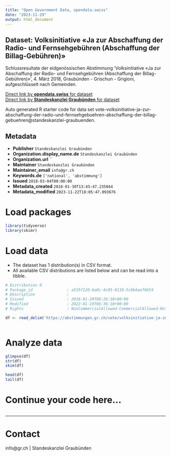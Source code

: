 ```yaml
---
title: "Open Government Data, opendata.swiss"
date: "2023-11-29"
output: html_document
---
```


## Dataset: Volksinitiative «Ja zur Abschaffung der Radio- und Fernsehgebühren (Abschaffung der Billag-Gebühren)»

Schlussresultate der eidgenössischen Abstimmung 'Volksinitiative «Ja zur Abschaffung der Radio- und Fernsehgebühren (Abschaffung der Billag-Gebühren)»', 4. März 2018, Graubünden - Grischun - Grigioni, aufgeschlüsselt nach Gemeinden.

[Direct link by **opendata.swiss** for dataset](https://opendata.swiss/de/dataset/volksinitiative-ja-zur-abschaffung-der-radio-und-fernsehgebuhren-abschaffung-der-billag-gebuhre)<br>
[Direct link by **Standeskanzlei Graubünden** for dataset](https://abstimmungen.gr.ch/vote/volksinitiative-ja-zur-abschaffung-der-radio-und-fernsehgebuehren-abschaffung-der-billag-gebuehren/data)

Auto generated R starter code for data set vote-volksinitiative-ja-zur-abschaffung-der-radio-und-fernsehgebuehren-abschaffung-der-billag-gebuehren@standeskanzlei-graubuenden.

## Metadata

- **Publisher** `Standeskanzlei Graubünden`
- **Organization.display_name.de** `Standeskanzlei Graubünden`
- **Organization.url** ``
- **Maintainer** `Standeskanzlei Graubünden`
- **Maintainer_email** `info@gr.ch`
- **Keywords.de** `['national', 'abstimmung']`
- **Issued** `2018-03-04T00:00:00`
- **Metadata_created** `2018-01-30T13:45:47.235844`
- **Metadata_modified** `2023-11-22T18:05:47.093676`


# Load packages

```r

library(tidyverse)
library(skimr)

```

# Load data

-   The dataset has 1 distribution(s) in CSV format.
-   All available CSV distributions are listed below and can be read into a tibble.

```r

# Distribution 0
# Package_id               : a535f120-6a0c-4c85-8118-5c0b4aef6654
# Description              : 
# Issued                   : 2018-01-29T08:26:30+00:00
# Modified                 : 2022-01-19T06:36:18+00:00
# Rights                   : NonCommercialAllowed-CommercialAllowed-ReferenceRequired

df <- read_delim('https://abstimmungen.gr.ch/vote/volksinitiative-ja-zur-abschaffung-der-radio-und-fernsehgebuehren-abschaffung-der-billag-gebuehren/data-csv')



```

# Analyze data

```r

glimpse(df)
str(df)
skim(df)

head(df)
tail(df)

```

# Continue your code here...

```r

```

------------------------------------------------------------------------

# Contact

info@gr.ch | Standeskanzlei Graubünden
